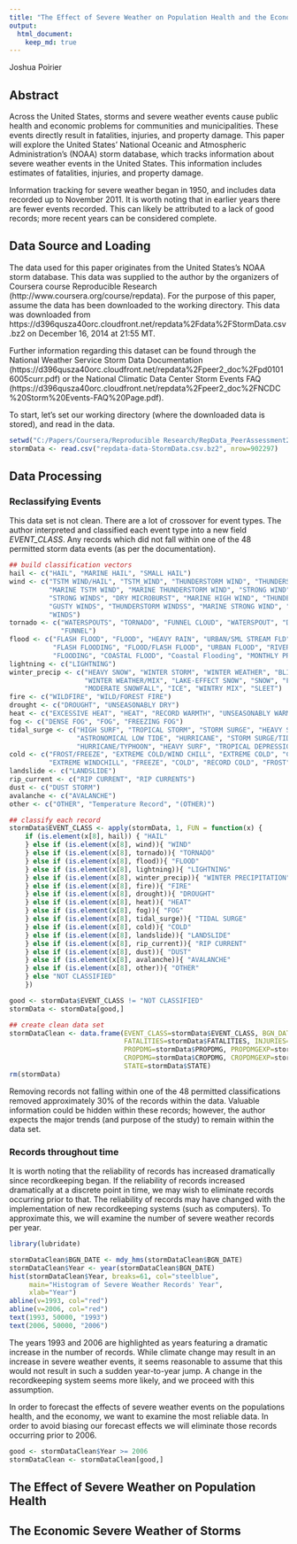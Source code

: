```yaml
---
title: "The Effect of Severe Weather on Population Health and the Economy"
output: 
  html_document:
    keep_md: true
---
```

Joshua Poirier

## Abstract
Across the United States, storms and severe weather events cause public health and economic problems for communities and municipalities.  These events directly result in fatalities, injuries, and property damage.  This paper will explore the United States' National Oceanic and Atmospheric Administration's (NOAA) storm database, which tracks information about severe weather events in the United States.  This information includes estimates of fatalities, injuries, and property damage.

Information tracking for severe weather began in 1950, and includes data recorded up to November 2011.  It is worth noting that in earlier years there are fewer events recorded.  This can likely be attributed to a lack of good records; more recent years can be considered complete.

## Data Source and Loading

The data used for this paper originates from the United States's NOAA storm database.  This data was supplied to the author by the organizers of Coursera course Reproducible Research (http://www.coursera.org/course/repdata).  For the purpose of this paper, assume the data has been downloaded to the working directory.  This data was downloaded from https://d396qusza40orc.cloudfront.net/repdata%2Fdata%2FStormData.csv.bz2 on December 16, 2014 at 21:55 MT.

Further information regarding this dataset can be found through the National Weather Service Storm Data Documentation (https://d396qusza40orc.cloudfront.net/repdata%2Fpeer2_doc%2Fpd01016005curr.pdf) or the National Climatic Data Center Storm Events FAQ (https://d396qusza40orc.cloudfront.net/repdata%2Fpeer2_doc%2FNCDC%20Storm%20Events-FAQ%20Page.pdf).

To start, let's set our working directory (where the downloaded data is stored), and read in the data.

``` r
setwd("C:/Papers/Coursera/Reproducible Research/RepData_PeerAssessment2_Data")
stormData <- read.csv("repdata-data-StormData.csv.bz2", nrow=902297)
```

## Data Processing

### Reclassifying Events
This data set is not clean.  There are a lot of crossover for event types.  The author interpreted and classified each event type into a new field *EVENT_CLASS*.  Any records which did not fall within one of the 48 permitted storm data events (as per the documentation).

``` r

## build classification vectors
hail <- c("HAIL", "MARINE HAIL", "SMALL HAIL")
wind <- c("TSTM WIND/HAIL", "TSTM_WIND", "THUNDERSTORM WIND", "THUNDERSTORM WINDS", "HIGH WIND",
          "MARINE TSTM WIND", "MARINE THUNDERSTORM WIND", "STRONG WIND", "HIGH WINDS", "WIND",
          "STRONG WINDS", "DRY MICROBURST", "MARINE HIGH WIND", "THUNDERSTORM WINDS HAIL", 
          "GUSTY WINDS", "THUNDERSTORM WINDSS", "MARINE STRONG WIND", "THUNDERSTORM", "TSTM WIND (G45)",
          "WINDS")
tornado <- c("WATERSPOUTS", "TORNADO", "FUNNEL CLOUD", "WATERSPOUT", "DUST DEVEL", "FUNNEL CLOUDS",
             "FUNNEL")
flood <- c("FLASH FLOOD", "FLOOD", "HEAVY RAIN", "URBAN/SML STREAM FLD", "URBAN FLOODING", 
           "FLASH FLOODING", "FLOOD/FLASH FLOOD", "URBAN FLOOD", "RIVER FLOOD", "COASTAL FLOODING", 
           "FLOODING", "COASTAL FLOOD", "Coastal Flooding", "MONTHLY PRECIPITATION")
lightning <- c("LIGHTNING")
winter_precip <- c("HEAVY SNOW", "WINTER STORM", "WINTER WEATHER", "BLIZZARD", "ICE STORM", 
                   "WINTER WEATHER/MIX", "LAKE-EFFECT SNOW", "SNOW", "FREEZING RAIN", "LIGHT SNOW",
                   "MODERATE SNOWFALL", "ICE", "WINTRY MIX", "SLEET")
fire <- c("WILDFIRE", "WILD/FOREST FIRE")
drought <- c("DROUGHT", "UNSEASONABLY DRY")
heat <- c("EXCESSIVE HEAT", "HEAT", "RECORD WARMTH", "UNSEASONABLY WARM", "RECORD HEAT", "HEAT WAVE")
fog <- c("DENSE FOG", "FOG", "FREEZING FOG")
tidal_surge <- c("HIGH SURF", "TROPICAL STORM", "STORM SURGE", "HEAVY SURF/HIGH SURF",
                 "ASTRONOMICAL LOW TIDE", "HURRICANE", "STORM SURGE/TIDE", "ASTRONOMICAL HIGH TIDE",
                 "HURRICANE/TYPHOON", "HEAVY SURF", "TROPICAL DEPRESSION")
cold <- c("FROST/FREEZE", "EXTREME COLD/WIND CHILL", "EXTREME COLD", "COLD/WIND CHILL",
          "EXTREME WINDCHILL", "FREEZE", "COLD", "RECORD COLD", "FROST")
landslide <- c("LANDSLIDE")
rip_current <- c("RIP CURRENT", "RIP CURRENTS")
dust <- c("DUST STORM")
avalanche <- c("AVALANCHE")
other <- c("OTHER", "Temperature Record", "(OTHER)")

## classify each record
stormData$EVENT_CLASS <- apply(stormData, 1, FUN = function(x) {
    if (is.element(x[8], hail)) { "HAIL"
    } else if (is.element(x[8], wind)){ "WIND"
    } else if (is.element(x[8], tornado)){ "TORNADO"
    } else if (is.element(x[8], flood)){ "FLOOD"
    } else if (is.element(x[8], lightning)){ "LIGHTNING"
    } else if (is.element(x[8], winter_precip)){ "WINTER PRECIPITATION"
    } else if (is.element(x[8], fire)){ "FIRE"
    } else if (is.element(x[8], drought)){ "DROUGHT"
    } else if (is.element(x[8], heat)){ "HEAT"
    } else if (is.element(x[8], fog)){ "FOG"
    } else if (is.element(x[8], tidal_surge)){ "TIDAL SURGE"
    } else if (is.element(x[8], cold)){ "COLD"
    } else if (is.element(x[8], landslide)){ "LANDSLIDE"
    } else if (is.element(x[8], rip_current)){ "RIP CURRENT"
    } else if (is.element(x[8], dust)){ "DUST"
    } else if (is.element(x[8], avalanche)){ "AVALANCHE"
    } else if (is.element(x[8], other)){ "OTHER"
    } else "NOT CLASSIFIED"
    })

good <- stormData$EVENT_CLASS != "NOT CLASSIFIED"
stormData <- stormData[good,]

## create clean data set
stormDataClean <- data.frame(EVENT_CLASS=stormData$EVENT_CLASS, BGN_DATE=stormData$BGN_DATE,
                             FATALITIES=stormData$FATALITIES, INJURIES=stormData$INJURIES,
                             PROPDMG=stormData$PROPDMG, PROPDMGEXP=stormData$PROPDMGEXP,
                             CROPDMG=stormData$CROPDMG, CROPDMGEXP=stormData$CROPDMGEXP,
                             STATE=stormData$STATE)
rm(stormData)
```

Removing records not falling within one of the 48 permitted classifications removed approximately 30% of the records within the data.  Valuable information could be hidden within these records; however, the author expects the major trends (and purpose of the study) to remain within the data set.

### Records throughout time

It is worth noting that the reliability of records has increased dramatically since recordkeeping began.  If the reliability of records increased dramatically at a discrete point in time, we may wish to eliminate records occurring prior to that.  The reliability of records may have changed with the implementation of new recordkeeping systems (such as computers).  To approximate this, we will examine the number of severe weather records per year.

``` r
library(lubridate)

stormDataClean$BGN_DATE <- mdy_hms(stormDataClean$BGN_DATE)
stormDataClean$Year <- year(stormDataClean$BGN_DATE)
hist(stormDataClean$Year, breaks=61, col="steelblue",
     main="Histogram of Severe Weather Records' Year",
     xlab="Year")
abline(v=1993, col="red")
abline(v=2006, col="red")
text(1993, 50000, "1993")
text(2006, 50000, "2006")
```

The years 1993 and 2006 are highlighted as years featuring a dramatic increase in the number of records.  While climate change may result in an increase in severe weather events, it seems reasonable to assume that this would not result in such a sudden year-to-year jump.  A change in the recordkeeping system seems more likely, and we proceed with this assumption.

In order to forecast the effects of severe weather events on the populations health, and the economy, we want to examine the most reliable data.  In order to avoid biasing our forecast effects we will eliminate those records occurring prior to 2006.

``` r
good <- stormDataClean$Year >= 2006
stormDataClean <- stormDataClean[good,]
```

## The Effect of Severe Weather on Population Health


## The Economic Severe Weather of Storms

